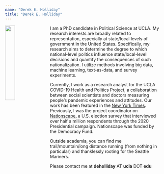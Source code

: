 ```yaml
---
name: "Derek E. Holliday"
title: "Derek E. Holliday"
---
```


<style>
  .title{
    display: none;
  }
</style>

<link rel="stylesheet" href="styles.css" type="text/css">

<img src="images/derek_1.jpg" style="width:25%; margin-right: 20px" align="left">

I am a PhD candidate in Political Science at UCLA. My research interests are broadly related to representation, especially at state/local levels of government in the United States. Specifically, my research aims to determine the degree to which national-level politics influence state/local-level decisions and quantify the consequences of such nationalization. I utilize methods involving big data, machine learning, text-as-data, and survey experiments. 

Currently, I work as a research analyst for the UCLA COVID-19 Health and Politics Project, a collaboration between social scientists and doctors measuring people's pandemic experiences and attitudes. Our work has been featured in the <a href="https://www.nytimes.com/2021/05/04/upshot/vaccine-incentive-experiment.html" target="_blank">New York Times</a>. Previously, I was the project coordinator on <a href="https://www.voterstudygroup.org/nationscape" target="_blank">Nationscape</a>, a U.S. election survey that interviewed over half a million respondents through the 2020 Presidential campaign. Nationscape was funded by the Democracy Fund. 

Outside academia, you can find me trail/mountain/long distance running (from nothing in particular) and thanklessly rooting for the Seattle Mariners.

Please contact me at **deholliday** AT **ucla** DOT **edu**